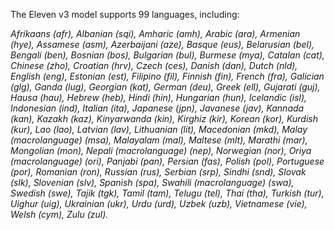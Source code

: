 The Eleven v3 model supports 99 languages, including:

_Afrikaans (afr), Albanian (sqi), Amharic (amh), Arabic (ara), Armenian (hye), Assamese (asm), Azerbaijani (aze), Basque (eus), Belarusian (bel), Bengali (ben), Bosnian (bos), Bulgarian (bul), Burmese (mya), Catalan (cat), Chinese (zho), Croatian (hrv), Czech (ces), Danish (dan), Dutch (nld), English (eng), Estonian (est), Filipino (fil), Finnish (fin), French (fra), Galician (glg), Ganda (lug), Georgian (kat), German (deu), Greek (ell), Gujarati (guj), Hausa (hau), Hebrew (heb), Hindi (hin), Hungarian (hun), Icelandic (isl), Indonesian (ind), Italian (ita), Japanese (jpn), Javanese (jav), Kannada (kan), Kazakh (kaz), Kinyarwanda (kin), Kirghiz (kir), Korean (kor), Kurdish (kur), Lao (lao), Latvian (lav), Lithuanian (lit), Macedonian (mkd), Malay (macrolanguage) (msa), Malayalam (mal), Maltese (mlt), Marathi (mar), Mongolian (mon), Nepali (macrolanguage) (nep), Norwegian (nor), Oriya (macrolanguage) (ori), Panjabi (pan), Persian (fas), Polish (pol), Portuguese (por), Romanian (ron), Russian (rus), Serbian (srp), Sindhi (snd), Slovak (slk), Slovenian (slv), Spanish (spa), Swahili (macrolanguage) (swa), Swedish (swe), Tajik (tgk), Tamil (tam), Telugu (tel), Thai (tha), Turkish (tur), Uighur (uig), Ukrainian (ukr), Urdu (urd), Uzbek (uzb), Vietnamese (vie), Welsh (cym), Zulu (zul)._

